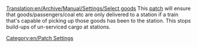 [[Translation:en/Archive/Manual/Settings/Select goods]]
This [[en/Community/Patches/Patches|patch]] will ensure that goods/passengers/coal etc are only delivered to a station if a train that's capable of picking up those goods has been to the station.
This stops build-ups of un-serviced cargo at stations.

[[Category:en/Patch Settings]]